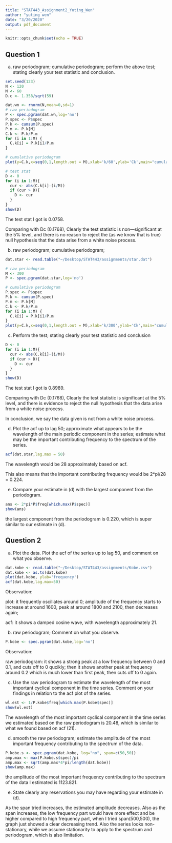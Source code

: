 ```yaml
---
title: "STAT443_Assignment2_Yuting_Wen"
author: "yuting wen"
date: "3/20/2020"
output: pdf_document
---
```


```r
knitr::opts_chunk$set(echo = TRUE)
```

## Question 1

(a) raw periodogram; cumulative periodogram; perform the above test; stating clearly your test statistic and conclusion.

```r
set.seed(123)
N <- 120
M <- 60
D.c <- 1.358/sqrt(59)

dat.wn <- rnorm(N,mean=0,sd=1)
# raw periodogram
P <- spec.pgram(dat.wn,log='no')
P.spec <- P$spec
P.k <- cumsum(P.spec)
P.m <- P.k[M]
C.k <- P.k/P.m
for (i in 1:M) {
  C.k[i] = P.k[i]/P.m
}

# cumulative periodogram
plot(y=C.k,x=seq(0,1,length.out = M),xlab='k/60',ylab='Ck',main="cumulative periodogram")

# test stat
D <- 0
for (i in 1:M){
  cur <- abs(C.k[i]-(i/M))
  if (cur > D){
    D <- cur
  }
}
show(D)
```

The test stat I got is 0.0758.

Comparing with Dc (0.1768), Clearly the test statistic is non—significant at the 5% level, and there is no reason to reject the (as we know that is true) null hypothesis that the data arise from a white noise process. 

\pagebreak


(b) raw periodogram; cumulative periodogram;

```r
dat.star <- read.table("~/Desktop/STAT443/assignments/star.dat")

# raw periodogram
M <- 300
P <- spec.pgram(dat.star,log='no')

# cumulative periodogram
P.spec <- P$spec
P.k <- cumsum(P.spec)
P.m <- P.k[M]
C.k <- P.k/P.m
for (i in 1:M) {
  C.k[i] = P.k[i]/P.m
}
plot(y=C.k,x=seq(0,1,length.out = M),xlab='k/300',ylab='Ck',main="cumulative periodogram of star.dat")
```

\pagebreak

(c) Perform the test; stating clearly your test statistic and conclusion

```r
D <- 0
for (i in 1:M){
  cur <- abs(C.k[i]-(i/M))
  if (cur > D){
    D <- cur
  }
}
show(D)
```

The test stat I got is 0.8989.

Comparing with Dc (0.1768), Clearly the test statistic is significant at the 5% level, and there is evidence to reject the null hypothesis that the data arise from a white noise process. 

In conclusion, we say the data given is not from a white noise process.

\pagebreak

(d) Plot the acf up to lag 50; approximate what appears to be the wavelength of the main periodic component in the series; estimate what may be the important contributing frequency to the spectrum of the series.

```r
acf(dat.star,lag.max = 50)
```

The wavelength would be 28 approximately based on acf. 

This also means that the important contributing frequency would be 2*pi/28 = 0.224.

\pagebreak


(e) Compare your estimate in (d) with the largest component from the periodogram.

```r
ans <- 2*pi*P$freq[which.max(P$spec)]
show(ans)
```

the largest component from the periodogram is 0.220, which is super similar to our estimate in (d).

\pagebreak


## Question 2

(a) Plot the data. Plot the acf of the series up to lag 50, and comment on what you observe.

```r
dat.kobe <- read.table("~/Desktop/STAT443/assignments/Kobe.csv")
dat.kobe <- as.ts(dat.kobe)
plot(dat.kobe, ylab='frequency')
acf(dat.kobe,lag.max=50)
```

Observation:
 
plot: it frequently oscillates around 0; amplitude of the frequency starts to increase at around 1600, peak at around 1800 and 2100, then decreases again;

acf: it shows a damped cosine wave, with wavelength approximately 21.


\pagebreak

(b) raw periodogram; Comment on what you observe.

```r
P.kobe <- spec.pgram(dat.kobe,log='no')
```

Observation:

raw periodogram: it shows a strong peak at a low frequency between 0 and 0.1, and cuts off to 0 qucikly; then it shows another peak at frequency around 0.2 which is much lower than first peak, then cuts off to 0 again.

\pagebreak

(c) Use the raw periodogram to estimate the wavelength of the most important cyclical component in the time series. Comment on your findings in relation to the acf plot of the series.

```r
wl.est <- 1/P.kobe$freq[which.max(P.kobe$spec)]
show(wl.est)
```

The wavelength of the most important cyclical component in the time series we estimated based on the raw periodogram is 20.48, which is similar to what we found based on acf (21).

\pagebreak

(d) smooth the raw periodogram; estimate the amplitude of the most important frequency contributing to the spectrum of the data.

```r
P.kobe.s <- spec.pgram(dat.kobe, log="no", span=c(50,50))
amp.max <- max(P.kobe.s$spec)/pi
amp.max <- sqrt(amp.max*4*pi/length(dat.kobe))
show(amp.max)
```
the amplitude of the most important frequency contributing to the spectrum of the data I estimated is 1123.821.

\pagebreak

(e) State clearly any reservations you may have regarding your estimate in (d).

As the span tried increases, the estimated amplitude decreases. Also as the span increases, the low frequency part would have more effect and be higher compared to high frequency part, when I tried span(500,500), the graph just showed a clear decreasing trend.
Also the series looks non-stationary, while we assume stationarity to apply to the spectrum and periodogram, which is also limitation.


